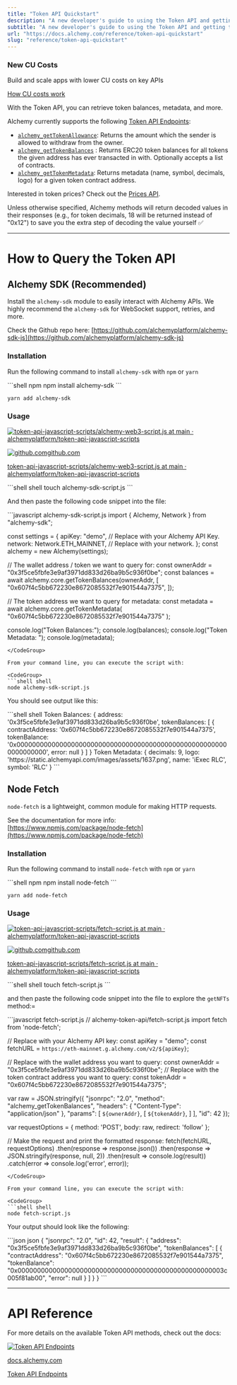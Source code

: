 ```yaml
---
title: "Token API Quickstart"
description: "A new developer's guide to using the Token API and getting token information. Query Token data using alchemy-web3 (recommended) or fetch."
subtitle: "A new developer's guide to using the Token API and getting token information. Query Token data using alchemy-web3 (recommended) or fetch."
url: "https://docs.alchemy.com/reference/token-api-quickstart"
slug: "reference/token-api-quickstart"
---
```


### New CU Costs

Build and scale apps with lower CU costs on key APIs

[How CU costs work](<https://docs.alchemy.com/reference/compute-unit-costs?utm_source=docs\&utm_medium=website\&utm_campaign=build >)

With the Token API, you can retrieve token balances, metadata, and more.

Alchemy currently supports the following [Token API Endpoints](/reference/token-api):

* [`alchemy_getTokenAllowance`](/reference/alchemy-gettokenallowance): Returns the amount which the sender is allowed to withdraw from the owner.
* [`alchemy_getTokenBalances`](/reference/alchemy-gettokenbalances) : Returns ERC20 token balances for all tokens the given address has ever transacted in with. Optionally accepts a list of contracts.
* [`alchemy_getTokenMetadata`](/reference/alchemy-gettokenmetadata): Returns metadata (name, symbol, decimals, logo) for a given token contract address.

Interested in token prices? Check out the [Prices API](/reference/prices-api-quickstart).

<Info>
  Unless otherwise specified, Alchemy methods will return decoded values in their responses (e.g., for token decimals, 18 will be returned instead of "0x12") to save you the extra step of decoding the value yourself ✅
</Info>

***

# How to Query the Token API

## Alchemy SDK (Recommended)

Install the `alchemy-sdk` module to easily interact with Alchemy APIs. We highly recommend the `alchemy-sdk` for WebSocket support, retries, and more.

Check the Github repo here: [https://github.com/alchemyplatform/alchemy-sdk-js](https://github.com/alchemyplatform/alchemy-sdk-js)

### Installation

Run the following command to install `alchemy-sdk` with `npm` or `yarn`

<CodeGroup>
  ```shell npm
  npm install alchemy-sdk
  ```

  ```shell yarn
  yarn add alchemy-sdk
  ```
</CodeGroup>

### Usage

[![token-api-javascript-scripts/alchemy-web3-script.js at main · alchemyplatform/token-api-javascript-scripts](token-api-javascript-scripts.png)](https://github.com/alchemyplatform/token-api-javascript-scripts/blob/main/alchemy-web3-script.js)

[![github.com](favicon.ico)github.com](https://github.com/alchemyplatform/token-api-javascript-scripts/blob/main/alchemy-web3-script.js)

[token-api-javascript-scripts/alchemy-web3-script.js at main · alchemyplatform/token-api-javascript-scripts](https://github.com/alchemyplatform/token-api-javascript-scripts/blob/main/alchemy-web3-script.js)

<CodeGroup>
  ```shell shell
  touch alchemy-sdk-script.js
  ```
</CodeGroup>

And then paste the following code snippet into the file:

<CodeGroup>
  ```javascript alchemy-sdk-script.js
  import { Alchemy, Network } from "alchemy-sdk";

  const settings = {
    apiKey: "demo", // Replace with your Alchemy API Key.
    network: Network.ETH_MAINNET, // Replace with your network.
  };
  const alchemy = new Alchemy(settings);

  // The wallet address / token we want to query for:
  const ownerAddr = "0x3f5ce5fbfe3e9af3971dd833d26ba9b5c936f0be";
  const balances = await alchemy.core.getTokenBalances(ownerAddr, [
    "0x607f4c5bb672230e8672085532f7e901544a7375",
  ]);

  // The token address we want to query for metadata:
  const metadata = await alchemy.core.getTokenMetadata(
    "0x607f4c5bb672230e8672085532f7e901544a7375"
  );

  console.log("Token Balances:");
  console.log(balances);
  console.log("Token Metadata: ");
  console.log(metadata);
  ```
</CodeGroup>

From your command line, you can execute the script with:

<CodeGroup>
  ```shell shell
  node alchemy-sdk-script.js
  ```
</CodeGroup>

You should see output like this:

<CodeGroup>
  ```shell shell
  Token Balances:
  {
    address: '0x3f5ce5fbfe3e9af3971dd833d26ba9b5c936f0be',
    tokenBalances: [
      {
        contractAddress: '0x607f4c5bb672230e8672085532f7e901544a7375',
        tokenBalance: '0x0000000000000000000000000000000000000000000000000000000000000000',
        error: null
      }
    ]
  }
  Token Metadata:
  {
    decimals: 9,
    logo: 'https://static.alchemyapi.com/images/assets/1637.png',
    name: 'iExec RLC',
    symbol: 'RLC'
  }
  ```
</CodeGroup>

## Node Fetch

`node-fetch` is a lightweight, common module for making HTTP requests.

See the documentation for more info: [https://www.npmjs.com/package/node-fetch](https://www.npmjs.com/package/node-fetch)

### Installation

Run the following command to install `node-fetch` with `npm` or `yarn`

<CodeGroup>
  ```shell npm
  npm install node-fetch
  ```

  ```shell yarn
  yarn add node-fetch
  ```
</CodeGroup>

### Usage

[![token-api-javascript-scripts/fetch-script.js at main · alchemyplatform/token-api-javascript-scripts](token-api-javascript-scripts.png)](https://github.com/alchemyplatform/token-api-javascript-scripts/blob/main/fetch-script.js)

[![github.com](favicon.ico)github.com](https://github.com/alchemyplatform/token-api-javascript-scripts/blob/main/fetch-script.js)

[token-api-javascript-scripts/fetch-script.js at main · alchemyplatform/token-api-javascript-scripts](https://github.com/alchemyplatform/token-api-javascript-scripts/blob/main/fetch-script.js)

<CodeGroup>
  ```shell shell
  touch fetch-script.js
  ```
</CodeGroup>

and then paste the following code snippet into the file to explore the `getNFTs` method:=

<CodeGroup>
  ```javascript fetch-script.js
  // alchemy-token-api/fetch-script.js
  import fetch from 'node-fetch';

  // Replace with your Alchemy API key:
  const apiKey = "demo";
  const fetchURL = `https://eth-mainnet.g.alchemy.com/v2/${apiKey}`;

  // Replace with the wallet address you want to query:
  const ownerAddr = "0x3f5ce5fbfe3e9af3971dd833d26ba9b5c936f0be";
  // Replace with the token contract address you want to query:
  const tokenAddr = "0x607f4c5bb672230e8672085532f7e901544a7375";

  var raw = JSON.stringify({
    "jsonrpc": "2.0",
    "method": "alchemy_getTokenBalances",
    "headers": {
      "Content-Type": "application/json"
    },
    "params": [
      `${ownerAddr}`,
      [
        `${tokenAddr}`,
      ]
    ],
    "id": 42
  });

  var requestOptions = {
    method: 'POST',
    body: raw,
    redirect: 'follow'
  };

  // Make the request and print the formatted response:
  fetch(fetchURL, requestOptions)
    .then(response => response.json())
    .then(response => JSON.stringify(response, null, 2))
    .then(result => console.log(result))
    .catch(error => console.log('error', error));
  ```
</CodeGroup>

From your command line, you can execute the script with:

<CodeGroup>
  ```shell shell
  node fetch-script.js
  ```
</CodeGroup>

Your output should look like the following:

<CodeGroup>
  ```json json
  {
    "jsonrpc": "2.0",
    "id": 42,
    "result": {
      "address": "0x3f5ce5fbfe3e9af3971dd833d26ba9b5c936f0be",
      "tokenBalances": [
        {
          "contractAddress": "0x607f4c5bb672230e8672085532f7e901544a7375",
          "tokenBalance": "0x00000000000000000000000000000000000000000000000000003c005f81ab00",
          "error": null
        }
      ]
    }
  }
  ```
</CodeGroup>

***

# API Reference

For more details on the available Token API methods, check out the docs:

[![Token API Endpoints](8a6f996-small-alchemy-logo-black.png)](https://docs.alchemy.com/reference/token-api)

[docs.alchemy.com](https://docs.alchemy.com/reference/token-api)

[Token API Endpoints](https://docs.alchemy.com/reference/token-api)
